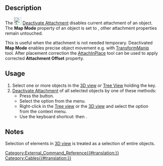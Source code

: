 <languages/>
<translate>

{{Docnav
|[[Cables_AttachInPlace|AttachInPlace]]
|
|[[Cables_Workbench|Cables]]
|IconL=Cables_AttachInPlace.svg
|IconR=
|IconC=Cables_workbench_icon.svg
}}

{{GuiCommand
|Name=Cables DeactivateAttachment
|MenuLocation=Cable Support → Deactivate Attachment
|Workbenches=[[Cables_Workbench|Cables]]
|Shortcut={{KEY|X}} {{KEY|D}}
|Version=0.3.0
|SeeAlso=[[Cables_AttachInPlace|Cables AttachInPlace]]
}}

==Description==

The [[Image:Cables_DeactivateAttachment.svg|24px]] [[Cables_DeactivateAttachment|Deactivate Attachment]] disables current attachment of an object. The '''Map Mode''' property of an object is set to {{Value|Deactivated}}, other attachment properties remain untouched.

This is useful when the attachment is not needed temporary. Deactivated '''Map Mode''' enables precise object movement e.g. with [[Std_TransformManip|TransformManip]] tool. After placement correction the [[Cables_AttachInPlace|AttachInPlace]] tool can be used to apply corrected '''Attachment Offset''' property.

==Usage==

# Select one or more objects in the [[3D_view|3D view]] or [[Tree_View|Tree View]] holding the {{KEY|CTRL}} key.
# [[Cables_DeactivateAttachment|Deactivate Attachment]] of all selected objects by one of these methods:
#* Press the {{Button|[[Image:Cables_DeactivateAttachment.svg|16px]] [[Cables_DeactivateAttachment|DeactivateAttachment]]}} button.
#* Select the {{MenuCommand|Cable Support → [[Image:Cables_DeactivateAttachment.svg|16px]] Deactivate Attachment}} option from the menu.
#* Right-click in the [[Tree_view|Tree view]] or the [[3D_view|3D view]] and select the {{MenuCommand|Cable Support → [[Image:Cables_DeactivateAttachment.svg|16px]] Deactivate Attachment}} option from the context menu.
#* Use the keyboard shortcut: {{KEY|X}} then {{KEY|D}}.

==Notes==

Selection of elements in [[3D_view|3D view]] is treated as a selection of entire objects.


{{Docnav
|[[Cables_AttachInPlace|AttachInPlace]]
|
|[[Cables_Workbench|Cables]]
|IconL=Cables_AttachInPlace.svg
|IconR=
|IconC=Cables_workbench_icon.svg
}}


</translate>
[[Category:External_Command_Reference{{#translation:}}]]
[[Category:Cables{{#translation:}}]]